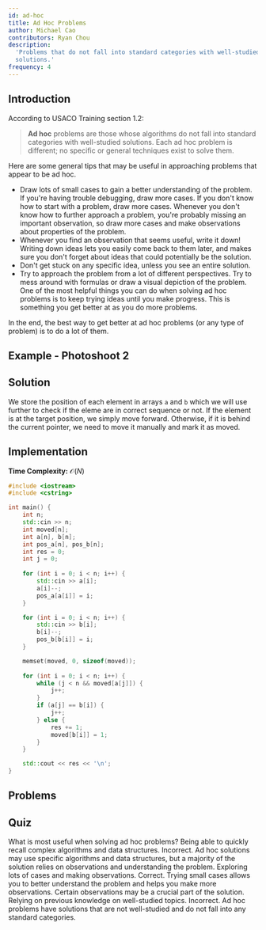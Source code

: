 ```yaml
---
id: ad-hoc
title: Ad Hoc Problems
author: Michael Cao
contributors: Ryan Chou
description:
  'Problems that do not fall into standard categories with well-studied
  solutions.'
frequency: 4
---
```


## Introduction

According to USACO Training section 1.2:

> **Ad hoc** problems are those whose algorithms do not fall into standard
> categories with well-studied solutions. Each ad hoc problem is different; no
> specific or general techniques exist to solve them.

Here are some general tips that may be useful in approaching problems that
appear to be ad hoc.

- Draw lots of small cases to gain a better understanding of the problem. If
  you're having trouble debugging, draw more cases. If you don't know how to
  start with a problem, draw more cases. Whenever you don't know how to further
  approach a problem, you're probably missing an important observation, so draw
  more cases and make observations about properties of the problem.
- Whenever you find an observation that seems useful, write it down! Writing
  down ideas lets you easily come back to them later, and makes sure you don't
  forget about ideas that could potentially be the solution.
- Don't get stuck on any specific idea, unless you see an entire solution.
- Try to approach the problem from a lot of different perspectives. Try to mess
  around with formulas or draw a visual depiction of the problem. One of the
  most helpful things you can do when solving ad hoc problems is to keep trying
  ideas until you make progress. This is something you get better at as you do
  more problems.

In the end, the best way to get better at ad hoc problems (or any type of
problem) is to do a lot of them.

## Example - Photoshoot 2
<FocusProblem problem = "photoshoot2"/>

## Solution

We store the position of each element in arrays `a` and `b` which we will use further to check if the eleme are in correct sequence or not. If the element is at the target position, we simply move forward. Otherwise, if it is behind the current pointer, we need to move it manually and mark it as moved.

## Implementation

**Time Complexity:** $\mathcal{O}(N)$

<LanguageSection>
<CPPSection>

```cpp
#include <iostream>
#include <cstring>

int main() {
	int n;
	std::cin >> n;
	int moved[n];
	int a[n], b[n];
	int pos_a[n], pos_b[n];
    int res = 0;
	int j = 0;
    
	for (int i = 0; i < n; i++) {
		std::cin >> a[i];
		a[i]--;
		pos_a[a[i]] = i;
	}

	for (int i = 0; i < n; i++) {
		std::cin >> b[i];
		b[i]--;
		pos_b[b[i]] = i;
	}

    memset(moved, 0, sizeof(moved));
	
	for (int i = 0; i < n; i++) {
		while (j < n && moved[a[j]]) {
			j++;
		}
		if (a[j] == b[i]) {
			j++;
		} else {
			res += 1;
			moved[b[i]] = 1;
 		}
	}

	std::cout << res << '\n';
}
```

</CPPSection>
</LanguageSection>

## Problems

<Problems problems="general" />

## Quiz

<Quiz>
  <Quiz.Question>
    What is most useful when solving ad hoc problems?
    <Quiz.Answer>
      Being able to quickly recall complex algorithms and data structures.
      <Quiz.Explanation>
        Incorrect. Ad hoc solutions may use specific algorithms and data structures, but a majority of the solution relies on observations and understanding the problem.
      </Quiz.Explanation>
    </Quiz.Answer>
    <Quiz.Answer correct>
      Exploring lots of cases and making observations.
      <Quiz.Explanation>
        Correct. Trying small cases allows you to better understand the problem and helps you make more observations. Certain observations may be a crucial part of the solution.
      </Quiz.Explanation>
    </Quiz.Answer>
    <Quiz.Answer>
      Relying on previous knowledge on well-studied topics.
      <Quiz.Explanation>
        Incorrect. Ad hoc problems have solutions that are not well-studied and do not fall into any standard categories.
      </Quiz.Explanation>
    </Quiz.Answer>
  </Quiz.Question>
</Quiz>
